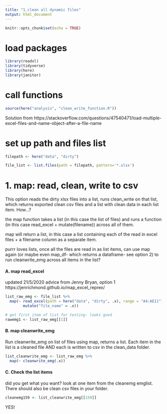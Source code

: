 ```yaml
---
title: "1_clean all dynamic files"
output: html_document
---
```


```r
knitr::opts_chunk$set(echo = TRUE)
```


# load packages
```r
library(readxl)
library(tidyverse)
library(here)
library(janitor)

```

# call functions
```r

source(here("analysis", "clean_write_function.R"))

```

Solution from https://stackoverflow.com/questions/47540471/load-multiple-excel-files-and-name-object-after-a-file-name

# set up path and files list


```r
filepath <- here("data", "dirty")

file_list <- list.files(path = filepath, pattern='*.xlsx')


```

# 1. map: read, clean, write to csv

This option reads the dirty xlsx files into a list, runs clean_write on that list, which returns exported clean csv files and a list with clean data in each list item. How...?

the map function takes a list (in this case the list of files) and runs a function (in this case read_excel + mutate(filename)) across all of them. 

map will return a list, in this case a list containing each of the read in excel files + a filename column as a separate item. 

purrr loves lists, once all the files are read in as list items, can use map again (or maybe even map_df- which returns a dataframe- see option 2) to run cleanwrite_emg across all items in the list?

#### A. map read_excel

updated 21/5/2020 advice from Jenny Bryan, option 1 https://jenrichmond.github.io/map_excel_reprex/

```r
list_raw_emg <- file_list %>% 
  map(~ read_excel(path = here("data", "dirty", .x), range = "A4:AE11")  %>%
        mutate("file_name" = .x))

```

```r
# get first item of list for testing- looks good
rawemg1 <- list_raw_emg[[1]]
```


#### B. map cleanwrite_emg
Run cleanwrite_emg on list of files using map, returns a list. Each item in the list is a cleaned file AND each is written to csv in the clean_data folder. 

```r
list_cleanwrite_emg <- list_raw_emg %>%
  map(~ cleanwrite_emg(.x))
```


#### C. Check the list items 

did you get what you want? look at one item from the cleanemg emglist. There should also be clean csv files in your folder. 

```r
cleanemg159 <- list_cleanwrite_emg[[159]]
```

YES!

